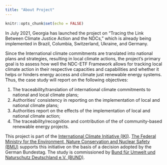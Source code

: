 ```yaml
---
title: "About Project"
---
```


```r
knitr::opts_chunk$set(echo = FALSE)
```

In July 2021, Georgia has launched the project on "Tracing the Link Between Climate Justice Action and the NDCs," which is already being implemented in Brazil, Columbia, Switzerland, Ukraine, and Germany. 

Since the International climate commitments are translated into national plans and strategies, resulting in local climate actions, the project's primary goal is to assess how well the NDC-ETF Framework allows for tracking local climate action in their respective capacities and capabilities and whether it helps or hinders energy access and climate just renewable energy systems. Thus, the case study will report on the following objectives: 

1. The traceability/translation of international climate commitments to national and local climate plans;
1. Authorities’ consistency in reporting on the implementation of 
local and national climate plans; 
1. Authorities report on the effects of the implementation of local 
and national climate action;
1. The traceability/recognition and contribution of the of 
community-based renewable energy projects.


This project is part of the [International Climate Initiative (IKI)](https://www.international-climate-initiative.com/en?iki_cookie_check=1).  [The Federal Ministry for the Environment, Nature Conservation and Nuclear Safety (BMU)](https://www.bmu.de/en/) supports this initiative on the basis of a decision adopted by the German Bundestag. The study is commissioned by [Bund für Umwelt und Naturschutz Deutschland e.V. (BUND)](https://www.bund.net/).